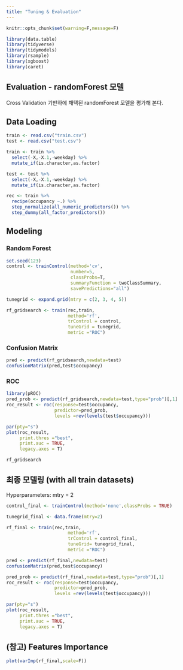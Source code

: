 ```yaml
---
title: "Tuning & Evaluation"
---
```


```r
knitr::opts_chunk$set(warning=F,message=F)

library(data.table)
library(tidyverse)
library(tidymodels)
library(rsample)
library(xgboost)
library(caret)
```

## Evaluation - randomForest 모델

Cross Validation 기반하에 채택된 randomForest 모델을 평가해 본다.

## Data Loading

```r
train <- read.csv("train.csv")
test <- read.csv("test.csv")

train <- train %>% 
  select(-X,-X.1,-weekday) %>% 
  mutate_if(is.character,as.factor)

test <- test %>% 
  select(-X,-X.1,-weekday) %>% 
  mutate_if(is.character,as.factor)
```

```r
rec <- train %>% 
  recipe(occupancy ~.) %>% 
  step_normalize(all_numeric_predictors()) %>% 
  step_dummy(all_factor_predictors())
```

## Modeling

### Random Forest

```r
set.seed(123)
control <- trainControl(method='cv',
                        number=5,
                        classProbs=T,
                        summaryFunction = twoClassSummary,
                        savePredictions="all")

tunegrid <- expand.grid(mtry = c(2, 3, 4, 5))

rf_gridsearch <- train(rec,train,
                       method='rf',
                       trControl = control,
                       tuneGrid = tunegrid,
                       metric ="ROC")
```

### Confusion Matrix

```r
pred <- predict(rf_gridsearch,newdata=test)
confusionMatrix(pred,test$occupancy)
```

### ROC

```r
library(pROC)
pred_prob <- predict(rf_gridsearch,newdata=test,type="prob")[,1]
roc_result <- roc(response=test$occupancy,
                  predictor=pred_prob,
                  levels =rev(levels(test$occupancy)))

```

```r
par(pty="s")
plot(roc_result,
     print.thres ="best",
     print.auc = TRUE,
     legacy.axes = T)
```

```r
rf_gridsearch

```

## 최종 모델링 (with all train datasets)

Hyperparameters: mtry = 2

```r
control_final <- trainControl(method='none',classProbs = TRUE)

tunegrid_final <- data.frame(mtry=2)

rf_final <- train(rec,train,
                       method='rf',
                       trControl = control_final,
                       tuneGrid= tunegrid_final,
                       metric ="ROC")

pred <- predict(rf_final,newdata=test)
confusionMatrix(pred,test$occupancy)

pred_prob <- predict(rf_final,newdata=test,type="prob")[,1]
roc_result <- roc(response=test$occupancy,
                  predictor=pred_prob,
                  levels =rev(levels(test$occupancy)))

par(pty="s")
plot(roc_result,
     print.thres ="best",
     print.auc = TRUE,
     legacy.axes = T)
```

## (참고) Features Importance

```r
plot(varImp(rf_final,scale=F))
```
